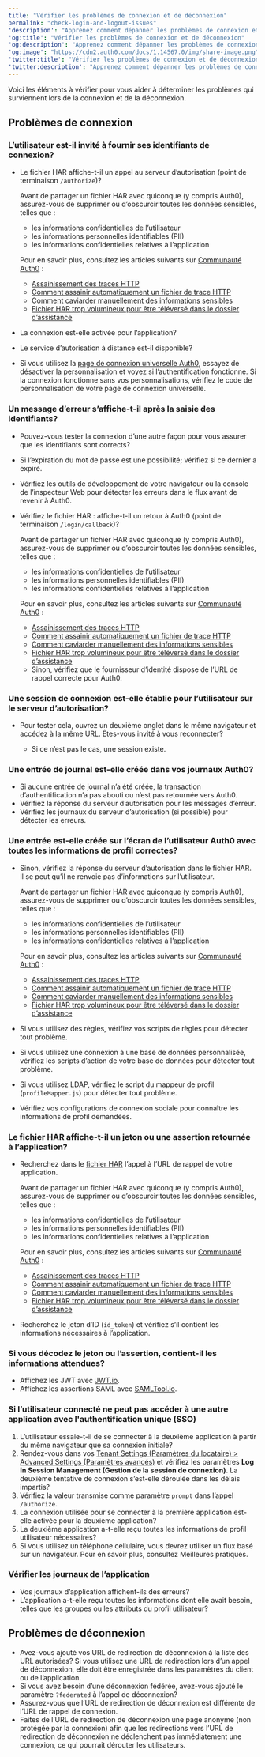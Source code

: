 ```yaml
---
title: "Vérifier les problèmes de connexion et de déconnexion"
permalink: "check-login-and-logout-issues"
'description': "Apprenez comment dépanner les problèmes de connexion et de déconnexion"
'og:title': "Vérifier les problèmes de connexion et de déconnexion"
'og:description': "Apprenez comment dépanner les problèmes de connexion et de déconnexion"
'og:image': "https://cdn2.auth0.com/docs/1.14567.0/img/share-image.png"
'twitter:title': "Vérifier les problèmes de connexion et de déconnexion"
'twitter:description': "Apprenez comment dépanner les problèmes de connexion et de déconnexion"
---
```


Voici les éléments à vérifier pour vous aider à déterminer les problèmes qui surviennent lors de la connexion et de la déconnexion.

## Problèmes de connexion

### L’utilisateur est-il invité à fournir ses identifiants de connexion?

* Le fichier HAR affiche-t-il un appel au serveur d’autorisation (point de terminaison `/authorize`)?

  <Warning>

  Avant de partager un fichier HAR avec quiconque (y compris Auth0), assurez-vous de supprimer ou d’obscurcir toutes les données sensibles, telles que :

  + les informations confidentielles de l’utilisateur
  + les informations personnelles identifiables (PII)
  + les informations confidentielles relatives à l’application

  Pour en savoir plus, consultez les articles suivants sur [Communauté Auth0](https://community.auth0.com) :

  + [Assainissement des traces HTTP](https://community.auth0.com/t/sanitizing-http-traces/119488)
  + [Comment assainir automatiquement un fichier de trace HTTP](https://community.auth0.com/t/how-to-sanitize-a-http-trace-file-automatically/120583)
  + [Comment caviarder manuellement des informations sensibles](https://community.auth0.com/t/how-to-manually-redact-sensitive-information/122554)
  + [Fichier HAR trop volumineux pour être téléversé dans le dossier d’assistance](https://community.auth0.com/t/har-file-is-too-large-to-upload-to-the-support-case/122488)
  </Warning>

* La connexion est-elle activée pour l’application?
* Le service d’autorisation à distance est-il disponible?
* Si vous utilisez la [page de connexion universelle Auth0](/docs/fr-ca/authenticate/login/auth0-universal-login), essayez de désactiver la personnalisation et voyez si l’authentification fonctionne. Si la connexion fonctionne sans vos personnalisations, vérifiez le code de personnalisation de votre page de connexion universelle.

### Un message d’erreur s’affiche-t-il après la saisie des identifiants?

* Pouvez-vous tester la connexion d’une autre façon pour vous assurer que les identifiants sont corrects?
* Si l’expiration du mot de passe est une possibilité; vérifiez si ce dernier a expiré.
* Vérifiez les outils de développement de votre navigateur ou la console de l’inspecteur Web pour détecter les erreurs dans le flux avant de revenir à Auth0.
* Vérifiez le fichier HAR : affiche-t-il un retour à Auth0 (point de terminaison `/login/callback`)?

  <Warning>

  Avant de partager un fichier HAR avec quiconque (y compris Auth0), assurez-vous de supprimer ou d’obscurcir toutes les données sensibles, telles que :

  + les informations confidentielles de l’utilisateur
  + les informations personnelles identifiables (PII)
  + les informations confidentielles relatives à l’application

  Pour en savoir plus, consultez les articles suivants sur [Communauté Auth0](https://community.auth0.com) :

  + [Assainissement des traces HTTP](https://community.auth0.com/t/sanitizing-http-traces/119488)
  + [Comment assainir automatiquement un fichier de trace HTTP](https://community.auth0.com/t/how-to-sanitize-a-http-trace-file-automatically/120583)
  + [Comment caviarder manuellement des informations sensibles](https://community.auth0.com/t/how-to-manually-redact-sensitive-information/122554)
  + [Fichier HAR trop volumineux pour être téléversé dans le dossier d’assistance](https://community.auth0.com/t/har-file-is-too-large-to-upload-to-the-support-case/122488)
  </Warning>

  + Sinon, vérifiez que le fournisseur d’identité dispose de l’URL de rappel correcte pour Auth0.

### Une session de connexion est-elle établie pour l’utilisateur sur le serveur d’autorisation?

* Pour tester cela, ouvrez un deuxième onglet dans le même navigateur et accédez à la même URL. Êtes-vous invité à vous reconnecter?

  + Si ce n’est pas le cas, une session existe.

### Une entrée de journal est-elle créée dans vos journaux Auth0?

* Si aucune entrée de journal n’a été créée, la transaction d’authentification n’a pas abouti ou n’est pas retournée vers Auth0.
* Vérifiez la réponse du serveur d’autorisation pour les messages d’erreur.
* Vérifiez les journaux du serveur d’autorisation (si possible) pour détecter les erreurs.

### Une entrée est-elle créée sur l’écran de l’utilisateur Auth0 avec toutes les informations de profil correctes?

* Sinon, vérifiez la réponse du serveur d’autorisation dans le fichier HAR. Il se peut qu’il ne renvoie pas d’informations sur l’utilisateur.

  <Warning>

  Avant de partager un fichier HAR avec quiconque (y compris Auth0), assurez-vous de supprimer ou d’obscurcir toutes les données sensibles, telles que :

  + les informations confidentielles de l’utilisateur
  + les informations personnelles identifiables (PII)
  + les informations confidentielles relatives à l’application

  Pour en savoir plus, consultez les articles suivants sur [Communauté Auth0](https://community.auth0.com) :

  + [Assainissement des traces HTTP](https://community.auth0.com/t/sanitizing-http-traces/119488)
  + [Comment assainir automatiquement un fichier de trace HTTP](https://community.auth0.com/t/how-to-sanitize-a-http-trace-file-automatically/120583)
  + [Comment caviarder manuellement des informations sensibles](https://community.auth0.com/t/how-to-manually-redact-sensitive-information/122554)
  + [Fichier HAR trop volumineux pour être téléversé dans le dossier d’assistance](https://community.auth0.com/t/har-file-is-too-large-to-upload-to-the-support-case/122488)
  </Warning>

* Si vous utilisez des règles, vérifiez vos scripts de règles pour détecter tout problème.
* Si vous utilisez une connexion à une base de données personnalisée, vérifiez les scripts d’action de votre base de données pour détecter tout problème.
* Si vous utilisez LDAP, vérifiez le script du mappeur de profil (`profileMapper.js`) pour détecter tout problème.
* Vérifiez vos configurations de connexion sociale pour connaître les informations de profil demandées.

### Le fichier HAR affiche-t-il un jeton ou une assertion retournée à l’application?

* Recherchez dans le [fichier HAR](/docs/fr-ca/troubleshoot/troubleshooting-tools/generate-and-analyze-har-files) l’appel à l’URL de rappel de votre application.

  <Warning>

  Avant de partager un fichier HAR avec quiconque (y compris Auth0), assurez-vous de supprimer ou d’obscurcir toutes les données sensibles, telles que :

  + les informations confidentielles de l’utilisateur
  + les informations personnelles identifiables (PII)
  + les informations confidentielles relatives à l’application

  Pour en savoir plus, consultez les articles suivants sur [Communauté Auth0](https://community.auth0.com) :

  + [Assainissement des traces HTTP](https://community.auth0.com/t/sanitizing-http-traces/119488)
  + [Comment assainir automatiquement un fichier de trace HTTP](https://community.auth0.com/t/how-to-sanitize-a-http-trace-file-automatically/120583)
  + [Comment caviarder manuellement des informations sensibles](https://community.auth0.com/t/how-to-manually-redact-sensitive-information/122554)
  + [Fichier HAR trop volumineux pour être téléversé dans le dossier d’assistance](https://community.auth0.com/t/har-file-is-too-large-to-upload-to-the-support-case/122488)
  </Warning>

* Recherchez le jeton d’ID (`id_token`) et vérifiez s’il contient les informations nécessaires à l’application.

### Si vous décodez le jeton ou l’assertion, contient-il les informations attendues?

* Affichez les <Tooltip href="/docs/fr-ca/glossary?term=json-web-token" tip="Jeton Web JSON (JWT)
Format standard de jeton d’ID (et souvent de jeton d’accès) utilisé pour représenter en toute sécurité des demandes entre deux parties." cta="Voir le glossaire">JWT</Tooltip> avec [JWT.io](http://jwt.io).
* Affichez les assertions <Tooltip href="/docs/fr-ca/glossary?term=security-assertion-markup-language" tip="Security Assertion Markup Language (SAML)
Protocole normalisé permettant à deux parties d’échanger des informations d’authentification sans mot de passe." cta="Voir le glossaire">SAML</Tooltip> avec [SAMLTool.io](http://samltool.io).

### Si l’utilisateur connecté ne peut pas accéder à une autre application avec l'authentification unique (SSO)

1. L’utilisateur essaie-t-il de se connecter à la deuxième application à partir du même navigateur que sa connexion initiale?
2. Rendez-vous dans vos [Tenant Settings (Paramètres du locataire) > Advanced Settings (Paramètres avancés)](https://manage.auth0.com/#/tenant/advanced) et vérifiez les paramètres **Log In Session Management (Gestion de la session de connexion)**. La deuxième tentative de connexion s’est-elle déroulée dans les délais impartis?
3. Vérifiez la valeur transmise comme paramètre `prompt` dans l’appel `/authorize`.
4. La connexion utilisée pour se connecter à la première application est-elle activée pour la deuxième application?
5. La deuxième application a-t-elle reçu toutes les informations de profil utilisateur nécessaires?
6. Si vous utilisez un téléphone cellulaire, vous devrez utiliser un flux basé sur un navigateur. Pour en savoir plus, consultez Meilleures pratiques.

### Vérifier les journaux de l’application

* Vos journaux d’application affichent-ils des erreurs?
* L’application a-t-elle reçu toutes les informations dont elle avait besoin, telles que les groupes ou les attributs du profil utilisateur?

## Problèmes de déconnexion

* Avez-vous ajouté vos URL de redirection de déconnexion à la liste des URL autorisées? Si vous utilisez une URL de redirection lors d’un appel de déconnexion, elle doit être enregistrée dans les paramètres du client ou de l’application.
* Si vous avez besoin d’une déconnexion fédérée, avez-vous ajouté le paramètre `?federated` à l’appel de déconnexion?
* Assurez-vous que l’URL de redirection de déconnexion est différente de l’URL de rappel de connexion.
* Faites de l’URL de redirection de déconnexion une page anonyme (non protégée par la connexion) afin que les redirections vers l’URL de redirection de déconnexion ne déclenchent pas immédiatement une connexion, ce qui pourrait dérouter les utilisateurs.